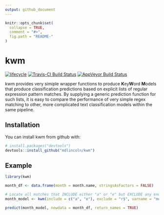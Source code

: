 ```yaml
---
output: github_document
---
```


<!-- README.md is generated from README.Rmd. Please edit that file -->

```r
knitr::opts_chunk$set(
  collapse = TRUE,
  comment = "#>",
  fig.path = "README-"
)
```

# kwm

[![lifecycle](https://img.shields.io/badge/lifecycle-experimental-orange.svg)](https://www.tidyverse.org/lifecycle/#experimental)
[![Travis-CI Build Status](https://travis-ci.org/mdlincoln/kwm.svg?branch=master)](https://travis-ci.org/mdlincoln/kwm)
[![AppVeyor Build Status](https://ci.appveyor.com/api/projects/status/github/mdlincoln/kwm?branch=master&svg=true)](https://ci.appveyor.com/project/mdlincoln/kwm)

kwm provides very simiple wrapper functions to produce **K**ey**W**ord **M**odels that produce classification predictions based on explicit lists of regular expression pattern matches. 
By supplying a generic prediction function for such lists, it is easy to compare the performance of very simple regex matching to other, more complicated text classification models within the same pipeline.

## Installation

You can install kwm from github with:

```r
# install.packages("devtools")
devtools::install_github("mdlincoln/kwm")
```

## Example

```r
library(kwm)

month_df <- data.frame(month = month.name, stringsAsFactors = FALSE)

# Locate all matches that INCLUDE either "a" or "e" but EXCLUDE any ending in "r"
month_model <- kwm(include = c("a", "e"), exclude = "r$", varname = "month")

predict(month_model, newdata = month_df, return_names = TRUE)
```
